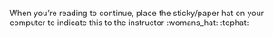 ::: {.callout-tip appearance="default"}
When you're reading to continue, place the sticky/paper hat on your
computer to indicate this to the instructor :womans_hat: :tophat:
:::
